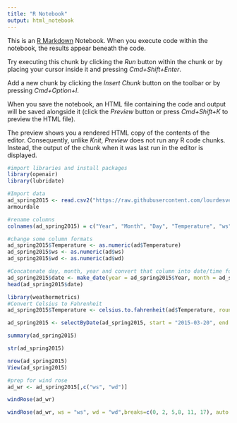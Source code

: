 ```yaml
---
title: "R Notebook"
output: html_notebook
---
```


This is an [R Markdown](http://rmarkdown.rstudio.com) Notebook. When you execute code within the notebook, the results appear beneath the code. 

Try executing this chunk by clicking the *Run* button within the chunk or by placing your cursor inside it and pressing *Cmd+Shift+Enter*. 

Add a new chunk by clicking the *Insert Chunk* button on the toolbar or by pressing *Cmd+Option+I*.

When you save the notebook, an HTML file containing the code and output will be saved alongside it (click the *Preview* button or press *Cmd+Shift+K* to preview the HTML file). 

The preview shows you a rendered HTML copy of the contents of the editor. Consequently, unlike *Knit*, *Preview* does not run any R code chunks. Instead, the output of the chunk when it was last run in the editor is displayed.
```r
#import libraries and install packages
library(openair)
library(lubridate)
```

```r
#Import data
ad_spring2015 <- read.csv2("https://raw.githubusercontent.com/lourdesvera/Community_Air_Montoring/master/Wind_Analyses/Armourdale_10yrs.csv", header = TRUE, sep = ",", stringsAsFactors = FALSE )
armourdale
```

```r
#rename columns
colnames(ad_spring2015) = c("Year", "Month", "Day", "Temperature", "ws", "wd")
```

```r
#change some column formats
ad_spring2015$Temperature <- as.numeric(ad$Temperature)
ad_spring2015$ws <- as.numeric(ad$ws)
ad_spring2015$wd <- as.numeric(ad$wd)
```

```r
#Concatenate day, month, year and convert that column into date/time format
ad_spring2015$date <- make_date(year = ad_spring2015$Year, month = ad_spring2015$Month , day = ad_spring2015$Day)
head(ad_spring2015$date)
```

```r
library(weathermetrics)
#Convert Celsius to Fahrenheit
ad_spring2015$Temperature <- celsius.to.fahrenheit(ad$Temperature, round = 2)
```

```r
ad_spring2015 <- selectByDate(ad_spring2015, start = "2015-03-20", end = "2015-06-20")
```


```r
summary(ad_spring2015)
```

```r
str(ad_spring2015)
```

```r
nrow(ad_spring2015)
View(ad_spring2015)
```

```r
#prep for wind rose
ad_wr <- ad_spring2015[,c("ws", "wd")]
```

```r
windRose(ad_wr)
```

```r
windRose(ad_wr, ws = "ws", wd = "wd",breaks=c(0, 2, 5,8, 11, 17), auto.text=FALSE, paddle=FALSE, annotate=FALSE, grid.line=5, key = list(labels = c(">0-2", ">2-5", ">5-8", ">8-11", ">11-17")), key.footer = "Spring 2015 Wind Speed Plot in Armourdale, KS (m/s)", key.position = "bottom",par.settings=list(axis.line=list(col="lightgray")), col = c("#4f4f4f", "#0a7cb9", "#f9be00", "#ff7f2f", "#d7153a"))
```